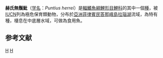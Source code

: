 {{Speciesbox 
| genus = Puntius
| species = herrei
| authority = [[Fowler|Fowler]], 1934
| status = CR
| status_system = IUCN3.1
| synonyms = *''Barbus herrei''<br /><small>Fowler, 1934</small>
}}
'''赫氏無鬚魮'''（[[学名|学名]]：''Puntius herrei''）是[[輻鰭魚綱|輻鰭魚綱]][[鯉形目|鯉形目]][[鯉科|鯉科]]的其中一個[[種|種]]，被[[IUCN|IUCN]]列為極危保育類動物，分布於[[亞洲|亞洲]][[菲律賓|菲律賓]][[民答那峨島|民答那峨島]][[拉瑙湖|拉瑙湖]]流域，為特有種，棲息在中底層水域，可做為食用魚。

==参考文献==
{{Reflist}}
{{Taxonbar}}

[[Category:食用魚|H]]
[[Category:無鬚魮屬|H]]